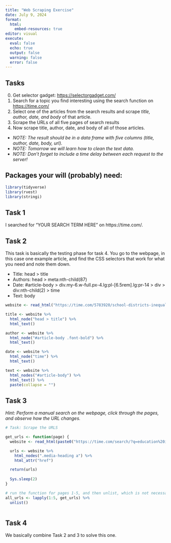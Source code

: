 ```yaml
---
title: "Web Scraping Exercise"
date: July 9, 2024
format: 
  html:
    embed-resources: true
editor: visual
execute: 
  eval: false
  echo: true
  output: false
  warning: false
  error: false
---
```


## Tasks

0.  Get selector gadget: <https://selectorgadget.com/>
1.  Search for a topic you find interesting using the search function on <https://time.com/>
2.  Select one of the articles from the search results and scrape *title, author, date, and body* of that article.
3.  Scrape the URLs of all five pages of search results
4.  Now scrape title, author, date, and body of all of those articles.

-   *NOTE: The result should be in a data frame with five columns (title, author, date, body, url).*
-   *NOTE: Tomorrow we will learn how to clean the text data.*
-   *NOTE: Don't forget to include a time delay between each request to the server!*

## Packages your will (probably) need:

```r
library(tidyverse)
library(rvest)
library(stringi)
```

## Task 1

I searched for "YOUR SEARCH TERM HERE" on https://time.com/.

## Task 2

This task is basically the testing phase for task 4. You go to the webpage, in this case one example article, and find the CSS selectors that work for what you need and note them down.

-   Title: head \> title
-   Authors: head \> meta:nth-child(87)
-   Date: #article-body \> div.my-6.w-full.px-4.lg:pl-\[6.5rem\].lg:pr-14 \> div \> div:nth-child(2) \> time
-   Text: body

```r

website <- read_html("https://time.com/5783920/school-districts-inequality-education/")

title <- website %>%
  html_node("head > title") %>%
  html_text()

author <- website %>%
  html_node("#article-body .font-bold") %>%
  html_text()

date <- website %>% 
  html_node("time") %>% 
  html_text()

text <- website %>%
  html_nodes("#article-body") %>%
  html_text() %>%
  paste(collapse = "")
```

## Task 3

*Hint: Perform a manual search on the webpage, click through the pages, and observe how the URL changes.*

```r

# Task: Scrape the URLS

get_urls <- function(page) {
  website <- read_html(paste0("https://time.com/search/?q=education%20inequality&page=", page))

  urls <- website %>%
    html_nodes(".media-heading a") %>%
    html_attr("href")

  return(urls)
  
  Sys.sleep(2)
}

# run the function for pages 1-5, and then unlist, which is not necessary, but I prefer to have the result as one string vector.
all_urls <- lapply(1:5, get_urls) %>%
  unlist()



```

## Task 4

We basically combine Task 2 and 3 to solve this one.

```r

```

